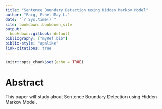 ```yaml
---
title: "Sentence Boundary Detection using Hidden Markov Model"
author: "Paig, Eshel May L."
date: "`r Sys.time()`"
site: bookdown::bookdown_site
output:
  bookdown::gitbook: default
bibliography: ["myRef.bib"]
biblio-style: "apalike"
link-citations: true
---
```


```r
knitr::opts_chunk$set(echo = TRUE)
```

# Abstract {-}

This paper will study about Sentence Boundary Detection using Hidden Markov Model.


